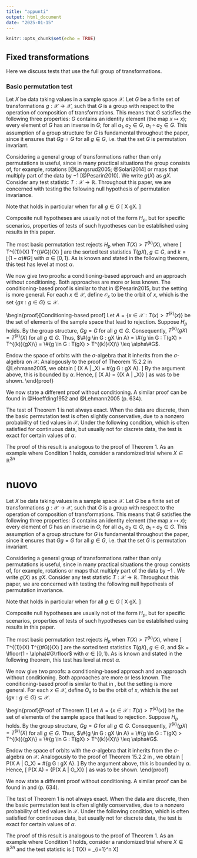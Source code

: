 ```yaml
---
title: "appunti"
output: html_document
date: "2025-01-15"
---
```


```r
knitr::opts_chunk$set(echo = TRUE)
```

## Fixed transformations

Here we discuss tests that use the full group of transformations.

### Basic permutation test

Let $X$ be data taking values in a sample space $\mathcal{X}$. Let $G$ be a finite set of transformations $g : \mathcal{X} \rightarrow \mathcal{X}$, such that $G$ is a group with respect to the operation of composition of transformations. This means that $G$ satisfies the following three properties: $G$ contains an identity element (the map $x \mapsto x$); every element of $G$ has an inverse in $G$; for all $a_1, a_2 \in G$, $a_1 \circ a_2 \in G$. This assumption of a group structure for $G$ is fundamental throughout the paper, since it ensures that $Gg = G$ for all $g \in G$, i.e. that the set $G$ is permutation invariant.

Considering a general group of transformations rather than only permutations is useful, since in many practical situations the group consists of, for example, rotations [@Langsrud2005; @Solari2014] or maps that multiply part of the data by $-1$ [@Pesarin2010]. We write $g(X)$ as $gX$. Consider any test statistic $T : \mathcal{X} \rightarrow \mathbb{R}$. Throughout this paper, we are concerned with testing the following null hypothesis of permutation invariance.

\begin{definition}
Let $H_p$ be any null hypothesis which implies that the joint distribution of the test statistics $T(gX)$, $g \in G$, is invariant under all transformations in $G$ of $X$. That is, writing $G = \{a_1, \ldots, a_{\#G}\}$, under $H_p$
\[
(T(a_1X), \ldots, T(a_{\#G}X)) \overset{d}{=} (T(a_1gX), \ldots, T(a_{\#G}gX))
\]
for all $g \in G$.
\end{definition}

Note that \eqref{eq:null_hyp} holds in particular when for all $g \in G$
\[
X \overset{d}{=} gX.
\]

Composite null hypotheses are usually not of the form $H_p$, but for specific scenarios, properties of tests of such hypotheses can be established using results in this paper.

The most basic permutation test rejects $H_p$ when $T(X) > T^{(k)}(X)$, where
\[
T^{(1)}(X) \leq \cdots \leq T^{(\#G)}(X)
\]
are the sorted test statistics $T(gX)$, $g \in G$, and $k = \lfloor(1 - \alpha)\#G\rfloor$ with $\alpha \in [0, 1)$. As is known and stated in the following theorem, this test has level at most $\alpha$.

\begin{theorem}
Under $H_p$, $\mathbb{P}\{T(X) > T^{(k)}(X)\} \leq \alpha$.
\end{theorem}

We now give two proofs: a conditioning-based approach and an approach without conditioning. Both approaches are more or less known. The conditioning-based proof is similar to that in @Pesarin2015, but the setting is more general. For each $x \in \mathcal{X}$, define $\mathcal{O}_x$ to be the orbit of $x$, which is the set $\{gx : g \in G\} \subseteq \mathcal{X}$.

\begin{proof}[Conditioning-based proof]
Let $A = \{x \in \mathcal{X} : T(x) > T^{(k)}(x)\}$ be the set of elements of the sample space that lead to rejection. Suppose $H_p$ holds. By the group structure, $Gg = G$ for all $g \in G$. Consequently, $T^{(k)}(gX) = T^{(k)}(X)$ for all $g \in G$. Thus, $\#{g \in G : gX \in A} = \#{g \in G : T(gX) > T^{(k)}(gX)\} = \#{g \in G : T(gX) > T^{(k)}(X)\} \leq \alpha\#G$.

Endow the space of orbits with the $\sigma$-algebra that it inherits from the $\sigma$-algebra on $\mathcal{X}$. Analogously to the proof of Theorem 15.2.2 in @Lehmann2005, we obtain
\[
\mathbb{P}(X \in A | \mathcal{O}_X) = \frac{1}{\#G}\#{g \in G : gX \in A}.
\]
By the argument above, this is bounded by $\alpha$. Hence,
\[
\mathbb{P}(X \in A) = \mathbb{E}\{\mathbb{P}(X \in A | \mathcal{O}_X)\} \leq \alpha
\]
as was to be shown.
\end{proof}

We now state a different proof without conditioning. A similar proof can be found in @Hoeffding1952 and @Lehmann2005 (p. 634).

\begin{proof}[Direct proof]
By the group structure, $Gg = G$ for all $g \in G$. Hence, $T^{(k)}(gX) = T^{(k)}(X)$ for all $g \in G$. Let $h$ have the uniform distribution on $G$. Then, under $H_p$, the rejection probability is
\[
\mathbb{P}\{T(X) > T^{(k)}(X)\} = \mathbb{P}\{T(hX) > T^{(k)}(hX)\} = \mathbb{P}\{T(hX) > T^{(k)}(X)\}.
\]
The first equality follows from the null hypothesis, and the second equality holds since $T^{(k)}(X) = T^{(k)}(hX)$. Since $h$ is uniform on $G$, the above probability equals
\[
\mathbb{E}\left[\frac{1}{\#G} \cdot \#{g \in G : T(gX) > T^{(k)}(X)\}\right] \leq \alpha,
\]
as was to be shown.
\end{proof}

The test of Theorem 1 is not always exact. When the data are discrete, then the basic permutation test is often slightly conservative, due to a nonzero probability of tied values in $\mathcal{X}$. Under the following condition, which is often satisfied for continuous data, but usually not for discrete data, the test is exact for certain values of $\alpha$.

\begin{condition}
There is a partition $\{G_1, \ldots, G_m\}$ of $G$ with $\mathrm{id} \in G_1$ and $\#G_1 = \cdots = \#G_m$, such that under $H_p$ with probability 1 for all $g, g' \in G$, $T(gX) = T(g'X)$ if and only if $g$ and $g'$ are in the same set $G_i$.
\end{condition}

\begin{proposition}
Under Condition 1, the test of Theorem 1 is exact if and only if $\alpha \in \{0, 1/m, \ldots, (m - 1)/m\}$.
\end{proposition}

The proof of this result is analogous to the proof of Theorem 1. As an example where Condition 1 holds, consider a randomized trial where $X \in \mathbb{R}^{2n}$




# nuovo

\section{Fixed transformations}

\subsection{Basic permutation test}

Let $X$ be data taking values in a sample space $\mathcal{X}$. Let $G$ be a finite set of transformations $g : \mathcal{X} \rightarrow \mathcal{X}$, such that $G$ is a group with respect to the operation of composition of transformations. This means that $G$ satisfies the following three properties: $G$ contains an identity element (the map $x \mapsto x$); every element of $G$ has an inverse in $G$; for all $a_1, a_2 \in G$, $a_1 \circ a_2 \in G$. This assumption of a group structure for $G$ is fundamental throughout the paper, since it ensures that $Gg = G$ for all $g \in G$, i.e. that the set $G$ is permutation invariant.

Considering a general group of transformations rather than only permutations is useful, since in many practical situations the group consists of, for example, rotations \citep{Langsrud2005, Solari2014} or maps that multiply part of the data by $-1$ \citep{Pesarin2010}. We write $g(X)$ as $gX$. Consider any test statistic $T : \mathcal{X} \rightarrow \mathbb{R}$. Throughout this paper, we are concerned with testing the following null hypothesis of permutation invariance.

\begin{definition}
Let $H_p$ be any null hypothesis which implies that the joint distribution of the test statistics $T(gX)$, $g \in G$, is invariant under all transformations in $G$ of $X$. That is, writing $G = \{a_1, \ldots, a_{#G}\}$, under $H_p$
\[
\left(T(a_1X), \ldots, T(a_{#G}X)\right) \overset{d}{=} \left(T(a_1gX), \ldots, T(a_{#G}gX)\right)
\]
for all $g \in G$.
\end{definition}

Note that \eqref{eq:null_hypothesis} holds in particular when for all $g \in G$
\[
X \overset{d}{=} gX.
\]

Composite null hypotheses are usually not of the form $H_p$, but for specific scenarios, properties of tests of such hypotheses can be established using results in this paper.

The most basic permutation test rejects $H_p$ when $T(X) > T^{(k)}(X)$, where
\[
T^{(1)}(X) \leq \cdots \leq T^{(#G)}(X)
\]
are the sorted test statistics $T(gX)$, $g \in G$, and $k = \lfloor(1 - \alpha)#G\rfloor$ with $\alpha \in [0, 1)$. As is known and stated in the following theorem, this test has level at most $\alpha$.

\begin{theorem}
Under $H_p$, $P\{T(X) > T^{(k)}(X)\} \leq \alpha$.
\end{theorem}

We now give two proofs: a conditioning-based approach and an approach without conditioning. Both approaches are more or less known. The conditioning-based proof is similar to that in \citet{Pesarin2015}, but the setting is more general. For each $x \in \mathcal{X}$, define $O_x$ to be the orbit of $x$, which is the set $\{gx : g \in G\} \subseteq \mathcal{X}$.

\begin{proof}[Proof of Theorem 1]
Let $A = \{x \in \mathcal{X} : T(x) > T^{(k)}(x)\}$ be the set of elements of the sample space that lead to rejection. Suppose $H_p$ holds. By the group structure, $Gg = G$ for all $g \in G$. Consequently, $T^{(k)}(gX) = T^{(k)}(X)$ for all $g \in G$. Thus, $\#{g \in G : gX \in A} = \#{g \in G : T(gX) > T^{(k)}(gX)\} = \#{g \in G : T(gX) > T^{(k)}(X)\} \leq \alpha#G$.

Endow the space of orbits with the $\sigma$-algebra that it inherits from the $\sigma$-algebra on $\mathcal{X}$. Analogously to the proof of Theorem 15.2.2 in \citet{Lehmann2005}, we obtain
\[
P(X \in A | O_X) = \frac{1}{#G}\#{g \in G : gX \in A}.
\]
By the argument above, this is bounded by $\alpha$. Hence,
\[
P(X \in A) = \mathbb{E}\{P(X \in A | O_X)\} \leq \alpha
\]
as was to be shown.
\end{proof}

We now state a different proof without conditioning. A similar proof can be found in \citet{Hoeffding1952} and \citet{Lehmann2005} (p. 634).

\begin{proof}[Alternative proof of Theorem 1]
By the group structure, $Gg = G$ for all $g \in G$. Hence, $T^{(k)}(gX) = T^{(k)}(X)$ for all $g \in G$. Let $h$ have the uniform distribution on $G$. Then, under $H_p$, the rejection probability is
\[
P\{T(X) > T^{(k)}(X)\} = P\{T(hX) > T^{(k)}(hX)\} = P\{T(hX) > T^{(k)}(X)\}.
\]
The first equality follows from the null hypothesis, and the second equality holds since $T^{(k)}(X) = T^{(k)}(hX)$. Since $h$ is uniform on $G$, the above probability equals
\[
\mathbb{E}\left[(#G)^{-1} \cdot \#{g \in G : T(gX) > T^{(k)}(X)\}\right] \leq \alpha,
\]
as was to be shown.
\end{proof}

The test of Theorem 1 is not always exact. When the data are discrete, then the basic permutation test is often slightly conservative, due to a nonzero probability of tied values in $\mathcal{X}$. Under the following condition, which is often satisfied for continuous data, but usually not for discrete data, the test is exact for certain values of $\alpha$.

\begin{condition}
There is a partition $\{G_1, \ldots, G_m\}$ of $G$ with $\mathrm{id} \in G_1$ and $#G_1 = \cdots = #G_m$, such that under $H_p$ with probability 1 for all $g, g' \in G$, $T(gX) = T(g'X)$ if and only if $g$ and $g'$ are in the same set $G_i$.
\end{condition}

\begin{proposition}
Under Condition 1, the test of Theorem 1 is exact if and only if $\alpha \in \{0, 1/m, \ldots, (m - 1)/m\}$.
\end{proposition}

The proof of this result is analogous to the proof of Theorem 1. As an example where Condition 1 holds, consider a randomized trial where $X \in \mathbb{R}^{2n}$ and the test statistic is
\[
T(X) = \sum_{i=1}^n X\]